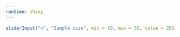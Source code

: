 ```yaml
---
runtime: shiny
---
```

```r
sliderInput("n", "Sample size", min = 10, max = 50, value = 25)
```
